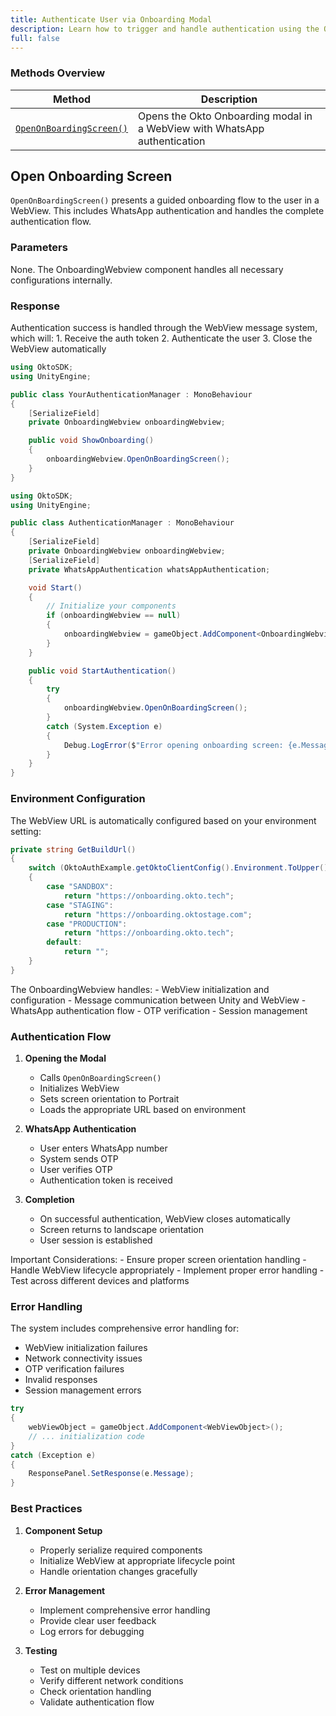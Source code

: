```yaml
---
title: Authenticate User via Onboarding Modal
description: Learn how to trigger and handle authentication using the Okto Onboarding Modal in Unity.
full: false
---
```




### Methods Overview

| Method | Description |
|--------|-------------|
| [`OpenOnBoardingScreen()`](#open-onboarding-screen) | Opens the Okto Onboarding modal in a WebView with WhatsApp authentication |

<div class="method-box">

## Open Onboarding Screen

`OpenOnBoardingScreen()` presents a guided onboarding flow to the user in a WebView. This includes WhatsApp authentication and handles the complete authentication flow.

### Parameters

None. The OnboardingWebview component handles all necessary configurations internally.

### Response

<Callout title="Success Response">
Authentication success is handled through the WebView message system, which will:
1. Receive the auth token
2. Authenticate the user
3. Close the WebView automatically
</Callout>

<Accordions>
<Accordion title="Basic Implementation">

```csharp
using OktoSDK;
using UnityEngine;

public class YourAuthenticationManager : MonoBehaviour
{
    [SerializeField]
    private OnboardingWebview onboardingWebview;

    public void ShowOnboarding()
    {
        onboardingWebview.OpenOnBoardingScreen();
    }
}
```

</Accordion>

<Accordion title="Complete Implementation">

```csharp
using OktoSDK;
using UnityEngine;

public class AuthenticationManager : MonoBehaviour
{
    [SerializeField]
    private OnboardingWebview onboardingWebview;
    [SerializeField]
    private WhatsAppAuthentication whatsAppAuthentication;

    void Start()
    {
        // Initialize your components
        if (onboardingWebview == null)
        {
            onboardingWebview = gameObject.AddComponent<OnboardingWebview>();
        }
    }

    public void StartAuthentication()
    {
        try
        {
            onboardingWebview.OpenOnBoardingScreen();
        }
        catch (System.Exception e)
        {
            Debug.LogError($"Error opening onboarding screen: {e.Message}");
        }
    }
}
```

</Accordion>
</Accordions>

### Environment Configuration

The WebView URL is automatically configured based on your environment setting:

```csharp
private string GetBuildUrl()
{
    switch (OktoAuthExample.getOktoClientConfig().Environment.ToUpper())
    {
        case "SANDBOX":
            return "https://onboarding.okto.tech";
        case "STAGING":
            return "https://onboarding.oktostage.com";
        case "PRODUCTION":
            return "https://onboarding.okto.tech";
        default:
            return "";
    }
}
```

<Callout type="info">
The OnboardingWebview handles:
- WebView initialization and configuration
- Message communication between Unity and WebView
- WhatsApp authentication flow
- OTP verification
- Session management
</Callout>

### Authentication Flow

1. **Opening the Modal**
   - Calls `OpenOnBoardingScreen()`
   - Initializes WebView
   - Sets screen orientation to Portrait
   - Loads the appropriate URL based on environment

2. **WhatsApp Authentication**
   - User enters WhatsApp number
   - System sends OTP
   - User verifies OTP
   - Authentication token is received

3. **Completion**
   - On successful authentication, WebView closes automatically
   - Screen returns to landscape orientation
   - User session is established

<Callout type="warning">
Important Considerations:
- Ensure proper screen orientation handling
- Handle WebView lifecycle appropriately
- Implement proper error handling
- Test across different devices and platforms
</Callout>

### Error Handling

The system includes comprehensive error handling for:
- WebView initialization failures
- Network connectivity issues
- OTP verification failures
- Invalid responses
- Session management errors

```csharp
try
{
    webViewObject = gameObject.AddComponent<WebViewObject>();
    // ... initialization code
}
catch (Exception e)
{
    ResponsePanel.SetResponse(e.Message);
}
```

### Best Practices

1. **Component Setup**
   - Properly serialize required components
   - Initialize WebView at appropriate lifecycle point
   - Handle orientation changes gracefully

2. **Error Management**
   - Implement comprehensive error handling
   - Provide clear user feedback
   - Log errors for debugging

3. **Testing**
   - Test on multiple devices
   - Verify different network conditions
   - Check orientation handling
   - Validate authentication flow

</div>